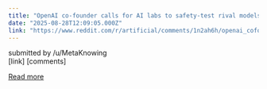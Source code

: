 ```yaml
---
title: "OpenAI co-founder calls for AI labs to safety-test rival models"
date: "2025-08-28T12:09:05.000Z"
link: "https://www.reddit.com/r/artificial/comments/1n2ah6h/openai_cofounder_calls_for_ai_labs_to_safetytest/"
---
```


submitted by    /u/MetaKnowing  
 [link]   [comments]

[Read more](https://www.reddit.com/r/artificial/comments/1n2ah6h/openai_cofounder_calls_for_ai_labs_to_safetytest/)
